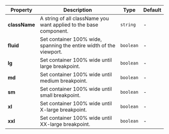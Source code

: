 | Property | Description | Type | Default |
| --- | --- | --- | --- |
| **className** | A string of all className you want applied to the base component. | `string` | - |
| **fluid** | Set container 100% wide, spanning the entire width of the viewport. | `boolean` | - |
| **lg** | Set container 100% wide until large breakpoint. | `boolean` | - |
| **md** | Set container 100% wide until medium breakpoint. | `boolean` | - |
| **sm** | Set container 100% wide until small breakpoint. | `boolean` | - |
| **xl** | Set container 100% wide until X-large breakpoint. | `boolean` | - |
| **xxl** | Set container 100% wide until XX-large breakpoint. | `boolean` | - |

